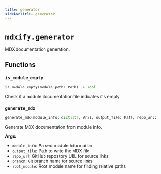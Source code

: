 ```yaml
---
title: generator
sidebarTitle: generator
---
```


# `mdxify.generator`


MDX documentation generation.

## Functions

### `is_module_empty` <sup><a href="https://github.com/zzstoatzz/mdxify/blob/main/mdxify/generator.py#L11" target="_blank"><Icon icon="github" style="width: 14px; height: 14px;" /></a></sup>

```python
is_module_empty(module_path: Path) -> bool
```


Check if a module documentation file indicates it's empty.


### `generate_mdx` <sup><a href="https://github.com/zzstoatzz/mdxify/blob/main/mdxify/generator.py#L23" target="_blank"><Icon icon="github" style="width: 14px; height: 14px;" /></a></sup>

```python
generate_mdx(module_info: dict[str, Any], output_file: Path, repo_url: Optional[str] = None, branch: str = 'main', root_module: Optional[str] = None, renderer: Optional[Renderer] = None) -> None
```


Generate MDX documentation from module info.

**Args:**
- `module_info`: Parsed module information
- `output_file`: Path to write the MDX file
- `repo_url`: GitHub repository URL for source links
- `branch`: Git branch name for source links
- `root_module`: Root module name for finding relative paths

